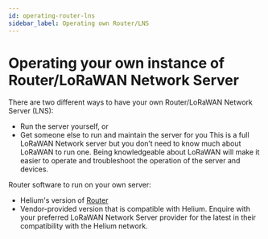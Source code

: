 ```yaml
---
id: operating-router-lns
sidebar_label: Operating own Router/LNS
---
```


# Operating your own instance of Router/LoRaWAN Network Server


There are two different ways to have your own Router/LoRaWAN Network Server
(LNS):

- Run the server yourself, or
- Get someone else to run and maintain the server for you This is a full LoRaWAN
  Network server but you don’t need to know much about LoRaWAN to run one. Being
  knowledgeable about LoRaWAN will make it easier to operate and troubleshoot
  the operation of the server and devices.

Router software to run on your own server:

- Helium's version of [Router](https://github.com/helium/router)
- Vendor-provided version that is compatible with Helium. Enquire with your
  preferred LoRaWAN Network Server provider for the latest in their
  compatibility with the Helium network.
